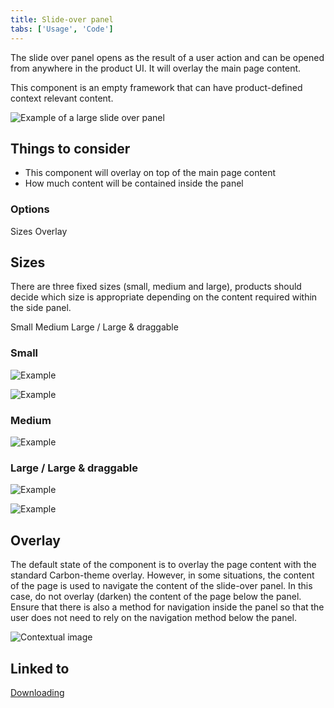```yaml
---
title: Slide-over panel
tabs: ['Usage', 'Code']
---
```


The slide over panel opens as the result of a user
action and can be opened from anywhere in the product UI. It will overlay the
main page content. 

This component is an empty framework that can have product-defined context
relevant content.

![Example of a large slide over panel](images/1.png)

## Things to consider
- This component will overlay on top of the main page content
- How much content will be contained inside the panel

### Options

<AnchorLinks>
  <AnchorLink>Sizes</AnchorLink>
  <AnchorLink>Overlay</AnchorLink>
</AnchorLinks>

## Sizes
There are three fixed sizes (small, medium and large), products should decide
which size is appropriate depending on the content required within the side
panel. 

<AnchorLinks small>
  <AnchorLink>Small</AnchorLink>
  <AnchorLink>Medium</AnchorLink>
  <AnchorLink to="#large--large--draggable">Large / Large & draggable</AnchorLink>
</AnchorLinks>

### Small

<Row>
  <Column colLg={8}>

![Example](images/2.png)

  </Column>
</Row>
<Row>
  <Column colLg={8}>

![Example](images/3.png)

  </Column>
</Row>

### Medium

<Row>
  <Column colLg={8}>

![Example](images/4.png)

  </Column>
</Row>

### Large / Large & draggable

<Row>
  <Column colLg={8}>

![Example](images/5.png)

  </Column>
</Row>
<Row>
  <Column colLg={8}>

![Example](images/6.png)

  </Column>
</Row>

## Overlay

The default state of the component is to overlay the page content with the standard Carbon-theme overlay. However, in some situations, the content of the page is used to navigate the content of the slide-over panel. 
In this case, do not overlay (darken) the content of the page below the panel. 
Ensure that there is also a method for navigation inside the panel so that the user does not need to rely on the navigation method below the panel. 

<Row>
  <Column colLg={8}>

![Contextual image](images/7.png)

  </Column>
</Row>

## Linked to

[Downloading](../../common-patterns/downloading)
